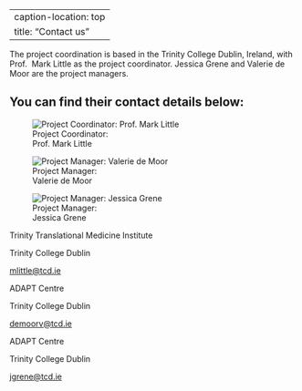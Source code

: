 
---
caption-location: top 
title: "Contact us"      
---

The project coordination is based in the Trinity College Dublin, Ireland, with Prof. 
Mark Little as the project coordinator. Jessica Grene and Valerie de Moor are the
project managers.

You can find their contact details below:
---

::: {layout="[[30, -3, 30, -3, 30], [30, -3, 30, -3, 30]]"}


![Project Coordinator: <br> Prof. Mark Little](/assets/supervisor_pictures/mark-little.jpg)



![Project Manager: <br> Valerie de Moor](/assets/supervisor_pictures/valerie-de-moor.jpg)


![Project Manager: <br> Jessica Grene](/assets/supervisor_pictures/jessica-grene.jpg)

<div class=contact-text style='text-align:left'>
<p>Trinity Translational Medicine Institute</p>
<p>Trinity College Dublin</p>
<p><i class="fa-solid fa-envelope" aria-label="envelope"></i> [mlittle@tcd.ie](mailto:mlittle@tcd.ie)</p>
</div>

<div class=contact-text>
<p>ADAPT Centre</p>
<p>Trinity College Dublin</p>
<p><i class="fa-solid fa-envelope" aria-label="envelope"></i> [demoorv@tcd.ie](mailto:demoorv@tcd.ie)</p>
</div>

<div class=contact-text>
<p>ADAPT Centre</p>
<p>Trinity College Dublin</p>
<p><i class="fa-solid fa-envelope" aria-label="envelope"></i> [jgrene@tcd.ie](mailto:jgrene@tcd.ie)</p>
</div>

:::
